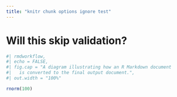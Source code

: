 ```yaml
---
title: "knitr chunk options ignore test"
---
```


# Will this skip validation?

```r
#| rmdworkflow,
#| echo = FALSE,
#| fig.cap = "A diagram illustrating how an R Markdown document
#|   is converted to the final output document.",
#| out.width = "100%"

rnorm(100)
```
